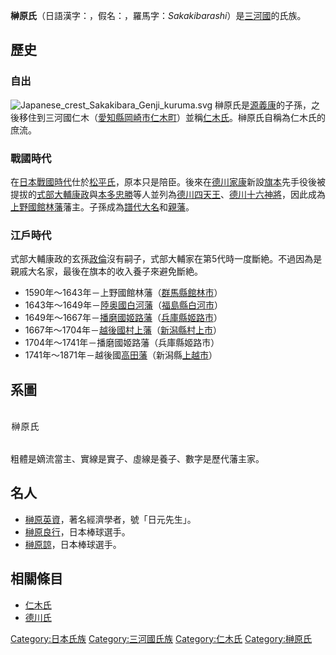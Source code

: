 '''榊原氏'''（日語漢字：{{lang|ja|榊原氏}}，假名：{{lang|ja|さかきばらし}}，羅馬字：''Sakakibarashi''）是[[三河國|三河國]]的氏族。

== 歷史 ==
=== 自出 ===
[[File:Japanese_crest_Sakakibara_Genji_kuruma.svg|thumb]]
榊原氏是[[源義康|源義康]]的子孫，之後移住到三河國仁木（[[愛知縣|愛知縣]][[岡崎市|岡崎市]][[仁木町|仁木町]]）並稱[[仁木氏|仁木氏]]。榊原氏自稱為仁木氏的庶流。

=== 戰國時代 ===
在[[日本戰國時代|日本戰國時代]]仕於[[松平氏|松平氏]]，原本只是陪臣。後來在[[德川家康|德川家康]]新設[[旗本|旗本]]先手役後被提拔的[[榊原康政|式部大輔康政]]與[[本多忠勝|本多忠勝]]等人並列為[[德川四天王|德川四天王]]、[[德川十六神將|德川十六神將]]，因此成為[[上野國|上野國]][[館林藩|館林藩]]藩主。子孫成為[[譜代大名|譜代大名]]和[[親藩|親藩]]。

=== 江戶時代 ===
式部大輔康政的玄孫[[榊原政倫|政倫]]沒有嗣子，式部大輔家在第5代時一度斷絶。不過因為是親戚大名家，最後在旗本的收入養子來避免斷絶。

*1590年〜1643年－上野國館林藩（[[群馬縣|群馬縣]][[館林市|館林市]]）
*1643年〜1649年－[[陸奥國|陸奥國]][[白河藩|白河藩]]（[[福島縣|福島縣]][[白河市|白河市]]）
*1649年〜1667年－[[播磨國|播磨國]][[姬路藩|姬路藩]]（[[兵庫縣|兵庫縣]][[姬路市|姬路市]]）
*1667年〜1704年－[[越後國|越後國]][[村上藩|村上藩]]（[[新潟縣|新潟縣]][[村上市|村上市]]）
*1704年〜1741年－播磨國姬路藩（兵庫縣姬路市）
*1741年〜1871年－越後國[[高田藩|高田藩]]（新潟縣[[上越市|上越市]]）

== 系圖 ==
<div class="NavFrame" style="width:100%;">
 <div class="NavHead" style="padding:1.5px; line-height:1.7; letter-spacing:1px;">榊原氏</div>
 <div class="NavContent" style="text-align:left;">
;粗體是嫡流當主、實線是實子、虛線是養子、數字是歷代藩主家。<!--構成の都合で出生順より組み替え-->
{{familytree/start|style="font-size:75%"}}
{{familytree |border=0|01||||| 01=[[仁木實國|仁木實國]]}}
{{familytree |border=0| |!|01||||| 01=（9代當主省略）}}
{{familytree |border=0|01||||| 01=[[仁木貞長|貞長]]}}
{{familytree |border=0| |!||||||}}
{{familytree |border=0|01||||| 01='''[[仁木利長|利長]]'''}}
{{familytree |border=0| |!||||||}}
{{familytree |border=0|01||||| 01='''[[仁木勝長|勝長]]'''}}
{{familytree |border=0| |!||||||}}
{{familytree |border=0|01||||| 01='''[[仁木清長|清長]]'''}}
{{familytree |border=0| |)|-|-|.|||}}
{{familytree |border=0|01|02|||| 01='''[[榊原長政|長政]]'''|02=一德}}
{{familytree |border=0| |)|-|-|-|-|-|-|-|-|-|-|-|-|-|-|-|-|-|.|||}}
{{familytree |border=0|01||||||||||||||||02|||| 01=［[[久能山東照宮|久能榊原家]]］<br/>'''[[榊原清政|清政]]'''|02=［式部大輔家］<br/>[[榊原康政|康政]]<sup>1</sup>|}}
{{familytree |border=0| |)|-|-|.|||||||||||||||)|-|-|v|-|-|.}}
{{familytree |border=0|01|02|||||||||||||03|04|05| 01=［旗本］<br/>[[榊原清定|清定]]|02='''[[榊原照久|照久]]'''|03=[[大須賀忠政|大須賀忠政]]|04=[[榊原忠長|忠長]]|05=[[榊原康勝|康勝]]<sup>2</sup>}}
{{familytree |border=0| |!|||)|-|-|-|-|-|v|-|-|v|-|-|.|||!||||||!}}
{{familytree |border=0|06|01||||02|07|03|04||||05| 01='''照清'''|02=［旗本］<br/>[[榊原久政|久政]]|03=［分家］<br/>久通|04=[[榊原忠次|榊原忠次]]<sup>3</sup>|05=[[榊原勝政|勝政]]|06=清次|07=［旗本］<br/>久近}}
{{familytree |border=0| |!|||:|||,|-|-|(|||!|||:|||!|||,|-|-|^|-|.}}
{{familytree |border=0|07|02|01|08|09|03|04|05||||06| 01=[[本多正武|本多正武]]|02=[[榊原照親|照親]]<ref>[[紀州德川家|紀州德川家]]家臣[[榊原政壽|榊原政壽]]之子。</ref>|03=範武<ref>旗本寄合[[一色範視|一色範視]]次男。</ref>|04=[[榊原政房|政房]]<sup>4</sup>|05=［旗本］<br/>[[榊原勝直|勝直]]|06=［旗本］<br/>[[榊原政喬|政喬]]|07=長房|08=久勝|09=久利}}
{{familytree |border=0| |!|||!||||||!|||!||||||!|||!|||,|-|(}}
{{familytree |border=0|07|01||||08|09||||02|03|04|05| 01='''[[榊原喬長|喬長]]'''|02=[[榊原政倫|政倫]]<sup>5</sup>|03=[[榊原政邦|政邦]]<ref>本家[[榊原政房|榊原政房]]の養子</ref>|04=[[榊原勝治|勝治]]<ref>成為伯父的旗本[[榊原勝直|榊原勝直]]的養子並成為繼承人。</ref>|05=[[榊原政殊|政殊]]|06=女|07=長貞|08=久明|09=久敬|}}
{{familytree |border=0| |!|||!||||||!|||!||||||:|||,|-|-|(||!|||}}
{{familytree |border=0|06|01||||07|08||||02|03|04|05|| 01='''[[榊原亮長|亮長]]'''|02=[[榊原政邦|政邦]]<sup>6</sup>|03=[[榊原勝久|勝久]]|04=[[榊原政岑|政岑]]<ref name="mine">成為兄長[[榊原勝久|勝久]]的養子而繼承旗本家，後來成為本家[[榊原政祐|政祐]]的養子。</ref>|05=政禮|06=長規|07=久當|08=久友|}}
{{familytree |border=0| |!|||)|-|-|v|-|-|.|||:||||||!|||:|||||||||}}
{{familytree |border=0|05|01|02|03|06||||04|07|||||||| 01='''[[榊原照昌|照昌]]'''|02=照休|03=久寛|04=[[榊原政祐|政祐]]<sup>7</sup>|05=[[榊原長定|長定]]|06=久寛|07=[[榊原政岑|政岑]]<ref name="mine"/>|}}
{{familytree |border=0| |!|||:|||||||||||||||:}}
{{familytree |border=0|03|01|||||||||||||02| 01='''照休'''|02=[[榊原政岑|政岑]]<sup>8</sup>|03=長次}}
{{familytree |border=0| |!|||:|||||||||||||||!}}
{{familytree |border=0|03|01|||||||||||||02| 01='''久寛'''|02=[[榊原政永|政永]]<sup>9</sup>|03=政正}}
{{familytree |border=0| ||||:|||||||||,|-|-|v|-|-|+|-|-|.}}
{{familytree |border=0||||01|||||||02|03|04|05|| 01='''長良'''<ref>一門旗本[[榊原長定|榊原長定]]的次男。</ref>|02=[[榊原政敦|政敦]]<sup>10</sup>|03=[[稻垣長續|稻垣長續]]|04=京極高貞|05=大久保政敏}}
{{familytree |border=0| ||||!|||||||||)|-|-|v|-|-|.}}
{{familytree |border=0||||01|||||||02|03|04||||| 01='''照鄉'''|02=[[榊原政令|政令]]<sup>11</sup>|03=石河貞大|04=[[有馬德純|有馬德純]]}}
{{familytree |border=0| ||||:|||||||||)|-|-|v|-|-|v|-|-|v|-|-|.}}
{{familytree |border=0||||01|||||||02|03|04|05|06||| 01='''照砥'''<ref>旗本[[松平彦三郎|松平〈大給〉彦三郎]]的兒子。</ref>|02=[[榊原政養|政養]]<sup>12</sup>|03=[[榊原政禮|細川興民→政禮]]|04=[[榊原政愛|政愛]]<sup>13</sup>|05=岡田善寶|06=[[稻葉正誼|稻葉正誼]]}}
{{familytree |border=0| ||||:||||||||||||!|||}}
{{familytree |border=0||||01||||||||||02|||| 01='''照方'''<ref>[[陸奥國|陸奥]][[二本松藩|二本松藩主]]一門[[丹羽祥德|丹羽祥德]]的次男。</ref>|02=[[榊原政敬|政敬]]<sup>14</sup>}}
{{familytree |border=0| ||||!||||||||||||D|~|~|7|||}}
{{familytree |border=0||||01||||||||||02|03||| 01='''照求'''|02=政善<ref>岡田氏一門。</ref>|03=政和<sup>15</sup><ref>一門旗本[[榊原職政|榊原職政]]的兒子。</ref>}}
{{familytree |border=0| |||||||||||||||||||!|||}}
{{familytree |border=0|||||||||||||||||||01||| 01=政春<sup>16</sup>}}
{{familytree |border=0| |||||||||||||||||||!|||}}
{{familytree |border=0|||||||||||||||||||01||| 01=政信<sup>17</sup>}}
{{familytree/end}}
<references />
</div>
</div>

==名人==

*[[榊原英資|榊原英資]]，著名經濟學者，號「日元先生」。
*[[榊原良行|榊原良行]]，日本棒球選手。
*[[榊原諒|榊原諒]]，日本棒球選手。

== 相關條目 ==
*[[仁木氏|仁木氏]]
*[[德川氏|德川氏]]

[[Category:日本氏族|Category:日本氏族]]
[[Category:三河國氏族|Category:三河國氏族]]
[[Category:仁木氏|Category:仁木氏]]
[[Category:榊原氏|Category:榊原氏]]